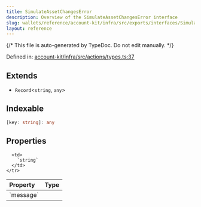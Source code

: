 ```yaml
---
title: SimulateAssetChangesError
description: Overview of the SimulateAssetChangesError interface
slug: wallets/reference/account-kit/infra/src/exports/interfaces/SimulateAssetChangesError
layout: reference
---
```


{/* This file is auto-generated by TypeDoc. Do not edit manually. */}

Defined in: [account-kit/infra/src/actions/types.ts:37](https://github.com/alchemyplatform/aa-sdk/blob/9df5be8c23af4e472bcb503c17766b16da0ad87d/account-kit/infra/src/actions/types.ts#L37)

## Extends

- `Record`\<`string`, `any`>

## Indexable

```ts
[key: string]: any
```

## Properties

<table>
  <thead>
    <tr>
      <th align="left">Property</th>
      <th align="left">Type</th>
    </tr>
  </thead>

  <tbody>
    <tr>
      <td>
        <a id="message" /> `message`
      </td>

      <td>
        `string`
      </td>
    </tr>

  </tbody>
</table>
